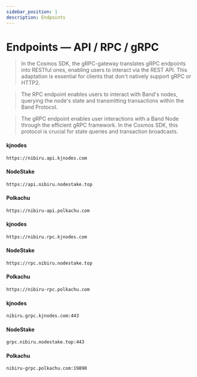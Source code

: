 ```yaml
---
sidebar_position: 1
description: Endpoints
---
```



# Endpoints — API / RPC / gRPC

> In the Cosmos SDK, the gRPC-gateway translates gRPC endpoints into RESTful ones, enabling users to interact via the REST API. This adaptation is essential for clients that don't natively support gRPC or HTTP2.

> The RPC endpoint enables users to interact with Band's nodes, querying the node's state and transmitting transactions within the Band Protocol.

> The gRPC endpoint enables user interactions with a Band Node through the efficient gRPC framework. In the Cosmos SDK, this protocol is crucial for state queries and transaction broadcasts.

<Tabs>
  <TabItem value="api" label="API" default>

#### kjnodes
```bash
https://nibiru.api.kjnodes.com
```

#### NodeStake
```bash
https://api.nibiru.nodestake.top
```

#### Polkachu
```bash
https://nibiru-api.polkachu.com
```

  </TabItem>
  <TabItem value="rpc" label="RPC">

#### kjnodes
```bash
https://nibiru.rpc.kjnodes.com
```

#### NodeStake
```bash
https://rpc.nibiru.nodestake.top
```

#### Polkachu
```bash
https://nibiru-rpc.polkachu.com
```

  </TabItem>
  <TabItem value="grpc" label="gRPC">

#### kjnodes
```bash
nibiru.grpc.kjnodes.com:443
```

#### NodeStake
```bash
grpc.nibiru.nodestake.top:443
```

#### Polkachu
```bash
nibiru-grpc.polkachu.com:19890
```

  </TabItem>
</Tabs>
